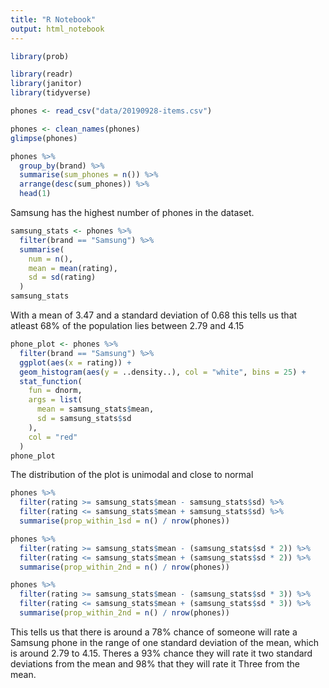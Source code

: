 ```yaml
---
title: "R Notebook"
output: html_notebook
---
```


```r
library(prob)

library(readr)
library(janitor)
library(tidyverse)
```

```r
phones <- read_csv("data/20190928-items.csv")
```

```r
phones <- clean_names(phones)
glimpse(phones)
```

```r
phones %>%
  group_by(brand) %>%
  summarise(sum_phones = n()) %>%
  arrange(desc(sum_phones)) %>%
  head(1)
```
Samsung has the highest number of phones in the dataset.


```r
samsung_stats <- phones %>%
  filter(brand == "Samsung") %>%
  summarise(
    num = n(),
    mean = mean(rating),
    sd = sd(rating)
  )
samsung_stats
```
 
With a mean of 3.47 and a standard deviation of 0.68 this tells us that atleast 68% of the population lies between 2.79 and 4.15
 
```r
phone_plot <- phones %>% 
  filter(brand == "Samsung") %>%
  ggplot(aes(x = rating)) +
  geom_histogram(aes(y = ..density..), col = "white", bins = 25) +
  stat_function(
    fun = dnorm, 
    args = list(
      mean = samsung_stats$mean, 
      sd = samsung_stats$sd
    ),
    col = "red"
  )
phone_plot
```

The distribution of the plot is unimodal and close to normal

```r
phones %>%
  filter(rating >= samsung_stats$mean - samsung_stats$sd) %>%
  filter(rating <= samsung_stats$mean + samsung_stats$sd) %>%
  summarise(prop_within_1sd = n() / nrow(phones))
```


```r
phones %>%
  filter(rating >= samsung_stats$mean - (samsung_stats$sd * 2)) %>%
  filter(rating <= samsung_stats$mean + (samsung_stats$sd * 2)) %>%
  summarise(prop_within_2nd = n() / nrow(phones))
```

```r
phones %>%
  filter(rating >= samsung_stats$mean - (samsung_stats$sd * 3)) %>%
  filter(rating <= samsung_stats$mean + (samsung_stats$sd * 3)) %>%
  summarise(prop_within_2nd = n() / nrow(phones))
```

This tells us that there is around a 78% chance of someone will rate a Samsung phone in the range of one standard deviation of the mean, which is around 2.79 to 4.15. Theres a 93% chance they will rate it two standard deviations from the mean and 98% that they will rate it Three from the mean.